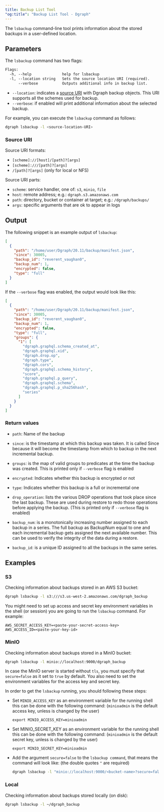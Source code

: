 ```yaml
---
title: Backup List Tool
"og:title": "Backup List Tool - Dgraph"
---
```



<DgraphWIP />

The `lsbackup` command-line tool prints information about the stored backups in
a user-defined location.

## Parameters

The `lsbackup` command has two flags:

```txt
Flags:
  -h, --help              help for lsbackup
  -l, --location string   Sets the source location URI (required).
      --verbose           Outputs additional info in backup list.
```

- `--location`: indicates a [source URI](#source-uri) with Dgraph backup
  objects. This URI supports all the schemes used for backup.
- `--verbose`: if enabled will print additional information about the selected
  backup.

For example, you can execute the `lsbackup` command as follows:

```sh
dgraph lsbackup -l <source-location-URI>
```

### Source URI

Source URI formats:

- `[scheme]://[host]/[path]?[args]`
- `[scheme]:///[path]?[args]`
- `/[path]?[args]` (only for local or NFS)

Source URI parts:

- `scheme`: service handler, one of: `s3`, `minio`, `file`
- `host`: remote address; e.g.: `dgraph.s3.amazonaws.com`
- `path`: directory, bucket or container at target; e.g.: `/dgraph/backups/`
- `args`: specific arguments that are ok to appear in logs

## Output

The following snippet is an example output of `lsbackup`:

```json
[
  {
    "path": "/home/user/Dgraph/20.11/backup/manifest.json",
    "since": 30005,
    "backup_id": "reverent_vaughan0",
    "backup_num": 1,
    "encrypted": false,
    "type": "full"
  }
]
```

If the `--verbose` flag was enabled, the output would look like this:

```json
[
  {
    "path": "/home/user/Dgraph/20.11/backup/manifest.json",
    "since": 30005,
    "backup_id": "reverent_vaughan0",
    "backup_num": 1,
    "encrypted": false,
    "type": "full",
    "groups": {
      "1": [
        "dgraph.graphql.schema_created_at",
        "dgraph.graphql.xid",
        "dgraph.drop.op",
        "dgraph.type",
        "dgraph.cors",
        "dgraph.graphql.schema_history",
        "score",
        "dgraph.graphql.p_query",
        "dgraph.graphql.schema",
        "dgraph.graphql.p_sha256hash",
        "series"
      ]
    }
  }
]
```

### Return values

- `path`: Name of the backup

- `since`: is the timestamp at which this backup was taken. It is called Since
  because it will become the timestamp from which to backup in the next
  incremental backup.

- `groups`: is the map of valid groups to predicates at the time the backup was
  created. This is printed only if `--verbose` flag is enabled

- `encrypted`: Indicates whether this backup is encrypted or not

- `type`: Indicates whether this backup is a full or incremental one

- `drop_operation`: lists the various DROP operations that took place since the
  last backup. These are used during restore to redo those operations before
  applying the backup. (This is printed only if `--verbose` flag is enabled)

- `backup_num`: is a monotonically increasing number assigned to each backup in
  a series. The full backup as BackupNum equal to one and each incremental
  backup gets assigned the next available number. This can be used to verify the
  integrity of the data during a restore.

- `backup_id`: is a unique ID assigned to all the backups in the same series.

## Examples

### S3

Checking information about backups stored in an AWS S3 bucket:

```sh
dgraph lsbackup -l s3:///s3.us-west-2.amazonaws.com/dgraph_backup
```

You might need to set up access and secret key environment variables in the
shell (or session) you are going to run the `lsbackup` command. For example:

```
AWS_SECRET_ACCESS_KEY=<paste-your-secret-access-key>
AWS_ACCESS_ID=<paste-your-key-id>
```

### MinIO

Checking information about backups stored in a MinIO bucket:

```sh
dgraph lsbackup -l minio://localhost:9000/dgraph_backup
```

In case the MinIO server is started without `tls`, you must specify that
`secure=false` as it set to `true` by default. You also need to set the
environment variables for the access key and secret key.

In order to get the `lsbackup` running, you should following these steps:

- Set `MINIO_ACCESS_KEY` as an environment variable for the running shell this
  can be done with the following command: (`minioadmin` is the default access
  key, unless is changed by the user)

  ```
  export MINIO_ACCESS_KEY=minioadmin
  ```

- Set MINIO_SECRET_KEY as an environment variable for the running shell this can
  be done with the following command: (`minioadmin` is the default secret key,
  unless is changed by the user)

  ```
  export MINIO_SECRET_KEY=minioadmin
  ```

- Add the argument `secure=false` to the `lsbackup command`, that means the
  command will look like: (the double quotes `"` are required)

  ```sh
  dgraph lsbackup -l "minio://localhost:9000/<bucket-name>?secure=false"
  ```

### Local

Checking information about backups stored locally (on disk):

```sh
dgraph lsbackup -l ~/dgraph_backup
```
